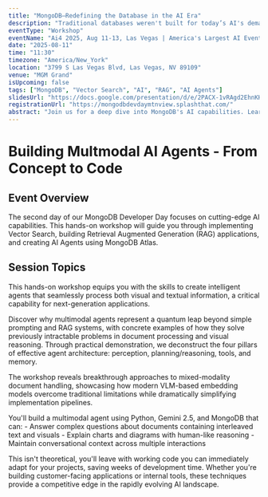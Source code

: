 ```yaml
---
title: "MongoDB—Redefining the Database in the AI Era"
description: "Traditional databases weren't built for today’s AI's demands. MongoDB Atlas was designed for continuous adaptation, with a flexible document model that evolves with your AI workloads."
eventType: "Workshop"
eventName: "Ai4 2025, Aug 11-13, Las Vegas | America's Largest AI Event"
date: "2025-08-11"
time: "11:30"
timezone: "America/New_York"
location: "3799 S Las Vegas Blvd, Las Vegas, NV 89109"
venue: "MGM Grand"
isUpcoming: false
tags: ["MongoDB", "Vector Search", "AI", "RAG", "AI Agents"]
slidesUrl: "https://docs.google.com/presentation/d/e/2PACX-1vRAgd2EhnKHxV8fhi9YPIzcMxdHPKjuuRd2AD8AusNC72bvX_25B7YXRdlnW77e8Y-GkkXEjmTTjWgD/pub?start=false&loop=false&delayms=3000"
registrationUrl: "https://mongodbdevdaymtnview.splashthat.com/"
abstract: "Join us for a deep dive into MongoDB's AI capabilities. Learn to implement Vector Search, build production-ready RAG applications, and create intelligent AI Agents with MongoDB Atlas."
---
```


# Building Multmodal AI Agents - From Concept to Code

## Event Overview

The second day of our MongoDB Developer Day focuses on cutting-edge AI capabilities. This hands-on workshop will guide you through implementing Vector Search, building Retrieval Augmented Generation (RAG) applications, and creating AI Agents using MongoDB Atlas.

## Session Topics

This hands-on workshop equips you with the skills to create intelligent agents that seamlessly process both visual and textual information, a critical capability for next-generation applications.

Discover why multimodal agents represent a quantum leap beyond simple prompting and RAG systems, with concrete examples of how they solve previously intractable problems in document processing and visual reasoning. Through practical demonstration, we deconstruct the four pillars of effective agent architecture: perception, planning/reasoning, tools, and memory.

The workshop reveals breakthrough approaches to mixed-modality document handling, showcasing how modern VLM-based embedding models overcome traditional limitations while dramatically simplifying implementation pipelines.

You'll build a multimodal agent using Python, Gemini 2.5, and MongoDB that can: - Answer complex questions about documents containing interleaved text and visuals - Explain charts and diagrams with human-like reasoning - Maintain conversational context across multiple interactions

This isn't theoretical, you'll leave with working code you can immediately adapt for your projects, saving weeks of development time. Whether you're building customer-facing applications or internal tools, these techniques provide a competitive edge in the rapidly evolving AI landscape.